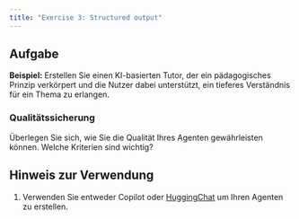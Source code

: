```yaml
---
title: "Exercise 3: Structured output"
---
```


## Aufgabe

**Beispiel:** Erstellen Sie einen KI-basierten Tutor, der ein pädagogisches Prinzip verkörpert und die Nutzer dabei unterstützt, ein tieferes Verständnis für ein Thema zu erlangen.

<!-- ::: {.callout-note collapse="true"}
## Sokratischer Tutor
Konzept vollständig begreifen

- Verständis durch Fragen & Diskussion
- Deckt Widersprüche & Fehler auf
- Unterstützt erlangen von Wissen

:::

::: {.callout-note collapse="true"}
## Feynman Tutor
Ein neues Konzept schnell verstehen:

- Einfache Erklärung schreiben
- Wissenslücken identifizieren
- Wissenslücken füllen
- Erklärung erweitern & vereinfachen
::: -->



### Qualitätssicherung
Überlegen Sie sich, wie Sie die Qualität Ihres Agenten gewährleisten können. Welche Kriterien sind wichtig?

::: {.pro-tip collapse="false"}
## Hinweis zur Verwendung

1. Verwenden Sie entweder Copilot oder [HuggingChat](https://huggingface.co/chat/) um Ihren Agenten zu erstellen.
:::
